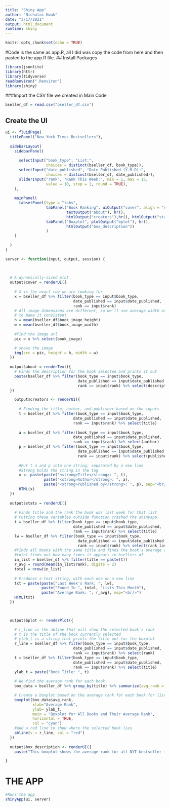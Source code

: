 ```yaml
---
title: "Shiny App"
author: "Nicholas Kwak"
date: "3/17/2021"
output: html_document
runtime: shiny
---
```


```r
knitr::opts_chunk$set(echo = TRUE)
```

#Code is the same as app.R, all I did was copy the code from here and then pasted to the app.R file.
## Install Packages

```r
library(jsonlite)
library(httr)
library(tidyverse)
readRenviron(".Renviron")
library(shiny)
```

###Import the CSV file we created in Main Code

```r
bseller_df = read.csv("bseller_df.csv")
```


## Create the UI
```r
ui <- fluidPage(
  titlePanel("New York Times Bestsellers"),
  
  sidebarLayout(
    sidebarPanel(
      
      selectInput("book_type", "List:", 
                  choices = distinct(bseller_df, book_type)),
      selectInput("date_published", "Date Published (Y-M-D):", 
                  choices = distinct(bseller_df, date_published)),
      sliderInput("rank", "Rank This Week:", min = 1, max = 15, 
                  value = 10, step = 1, round = TRUE),
    ),
    
    mainPanel(
      tabsetPanel(type = "tabs",
                  tabPanel("Book Ranking", uiOutput("cover", align = "center"),
                           textOutput("about"), hr(), 
                           htmlOutput("creators"),hr(), htmlOutput("stats")),
                  tabPanel("Boxplot", plotOutput("bplot"), hr(),
                           htmlOutput("box_description"))
                  )
    )
    
  )
)
```

```r
server <- function(input, output, session) {
  

  
  # A dynamically-sized plot
  output$cover = renderUI({
  
    # X is the exact row we are looking for
    x = bseller_df %>% filter(book_type == input$book_type, 
                              date_published == input$date_published, 
                              rank == input$rank)
    # All image dimensions are different, so we'll use average width and height
    # to make it consistent
    h = mean(bseller_df$book_image_height)
    w = mean(bseller_df$book_image_width)
    
    #Find the image url
    pic = x %>% select(book_image) 

    # shows the image
    img(src = pic, height = h, width = w)
  })
  
  output$about = renderText({
    # Finds the description for the book selected and prints it out
    paste(bseller_df %>% filter(book_type == input$book_type, 
                                date_published == input$date_published, 
                                rank == input$rank) %>% select(description))
  })

    output$creators <- renderUI({
      
      # Finding the title, author, and publisher based on the inputs
      t = bseller_df %>% filter(book_type == input$book_type, 
                              date_published == input$date_published, 
                              rank == input$rank) %>% select(title)
      
      a = bseller_df %>% filter(book_type == input$book_type, 
                              date_published == input$date_published, 
                              rank == input$rank) %>% select(author)
      p = bseller_df %>% filter(book_type == input$book_type, 
                                date_published == input$date_published, 
                                rank == input$rank) %>% select(publisher)
    
      #Put t a and p into one string, separated by a new line
      #Strong bolds the string in the tag
      x <- paste(paste("<strong>Title</strong>: ", t),
                 paste("<strong>Author</strong>: ", a), 
                 paste("<strong>Published by</strong>: ", p), sep="<br/>")
      HTML(x)
  })
  
  output$stats = renderUI({
    
    # Finds title and the rank the book was last week for that list
    # Putting these variables outside function crashed the shinyapp.
    t = bseller_df %>% filter(book_type == input$book_type, 
                              date_published == input$date_published, 
                              rank == input$rank) %>% select(title)
    lw = bseller_df %>% filter(book_type == input$book_type, 
                                date_published == input$date_published, 
                                rank == input$rank) %>% select(rank_last_week)
    #Finds all books with the same title and finds the book's average rank 
    #total finds out how many times it appears in bsellers_df
    in_list = bseller_df %>% filter(title == paste(t))
    r_avg = round(mean(in_list$rank), digits = 2)
    total = nrow(in_list)
    
    # Produces a text string, with each one on a new line
    txt = paste(paste("Last Week's Rank: ", lw),
                paste("Found In ", total, "Lists This Month"),
                paste("Average Rank: ", r_avg), sep="<br/>")
    HTML(txt)
  })
  


  output$bplot <- renderPlot({

    # r_line is the abline that will show the selected book's rank
    # t is the title of the book currently selected
    # ylab_t is a string that prints the title out for the boxplot
    r_line = bseller_df %>% filter(book_type == input$book_type, 
                              date_published == input$date_published, 
                              rank == input$rank) %>% select(rank)
    t = bseller_df %>% filter(book_type == input$book_type, 
                              date_published == input$date_published, 
                              rank == input$rank) %>% select(title)
    ylab_t = paste("Book Title: ", t)
    
    # We find the average rank for each book
    box_data = bseller_df %>% group_by(title) %>% summarize(avg_rank = mean(rank))

    # Create a boxplot based on the average rank for each book for lists in bsellers_df
    boxplot(box_data$avg_rank,
            xlab="Average Rank",
            ylab= ylab_t, 
            main = "Boxplot for All Books and Their Average Rank",
            horizontal = TRUE,
            col = "cyan")
    #Add a red line to show where the selected book lies
    abline(v = r_line, col = "red")
  })
  
  output$box_description <- renderUI({ 
    paste("This boxplot shows the average rank for all NYT bestseller titles in lists with 'nonfiction' in the title.  This is data taken from all the lists from March 7 2021, to March 21 2021.  The red abline shows the rank of the selected book from the input week and the input list (note that this is not the average rank).") })

}
```


# THE APP

```r
#Runs the app
shinyApp(ui, server)
```

